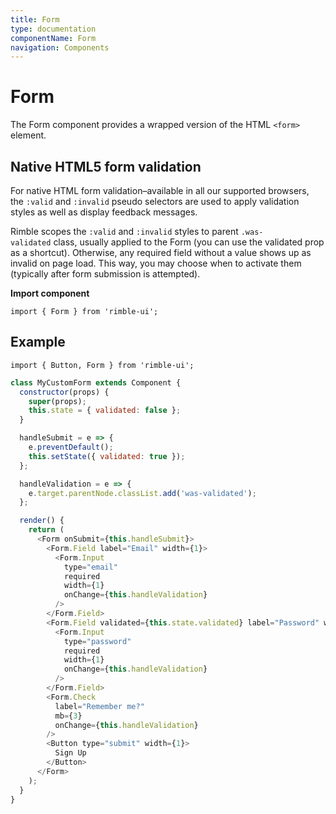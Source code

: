 ```yaml
---
title: Form
type: documentation
componentName: Form
navigation: Components
---
```




# Form
The Form component provides a wrapped version of the HTML `<form>` element.

## Native HTML5 form validation

For native HTML form validation–available in all our supported browsers, the `:valid` and `:invalid` pseudo selectors are used to apply validation styles as well as display feedback messages.

Rimble scopes the `:valid` and `:invalid` styles to parent `.was-validated` class, usually applied to the Form (you can use the validated prop as a shortcut). Otherwise, any required field without a value shows up as invalid on page load. This way, you may choose when to activate them (typically after form submission is attempted).

**Import component**

```lang=jsx
import { Form } from 'rimble-ui';
```

## Example

```lang=jsx
import { Button, Form } from 'rimble-ui';
```

```js is=react-live
class MyCustomForm extends Component {
  constructor(props) {
    super(props);
    this.state = { validated: false };
  }

  handleSubmit = e => {
    e.preventDefault();
    this.setState({ validated: true });
  };

  handleValidation = e => {
    e.target.parentNode.classList.add('was-validated');
  };

  render() {
    return (
      <Form onSubmit={this.handleSubmit}>
        <Form.Field label="Email" width={1}>
          <Form.Input
            type="email"
            required
            width={1}
            onChange={this.handleValidation}
          />
        </Form.Field>
        <Form.Field validated={this.state.validated} label="Password" width={1}>
          <Form.Input
            type="password"
            required
            width={1}
            onChange={this.handleValidation}
          />
        </Form.Field>
        <Form.Check
          label="Remember me?"
          mb={3}
          onChange={this.handleValidation}
        />
        <Button type="submit" width={1}>
          Sign Up
        </Button>
      </Form>
    );
  }
}
```

